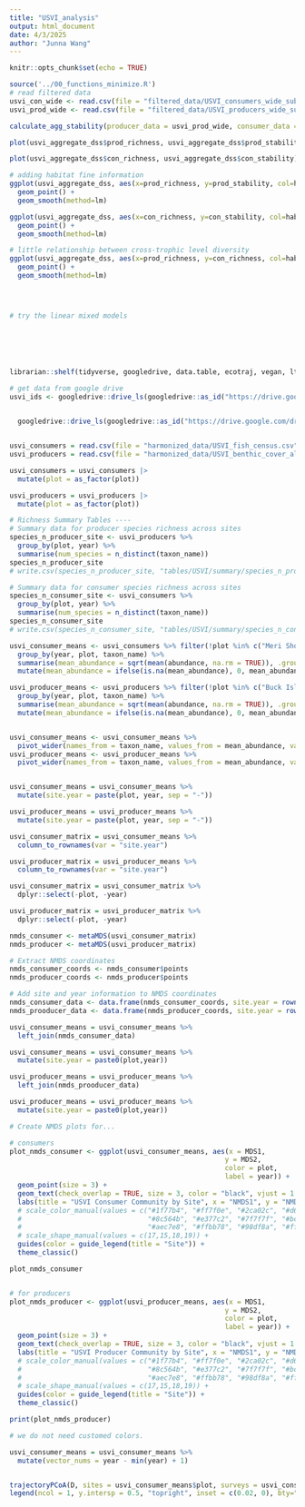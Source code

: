 ```yaml
---
title: "USVI_analysis"
output: html_document
date: 4/3/2025
author: "Junna Wang"
---
```



```r
knitr::opts_chunk$set(echo = TRUE)
```


```r
source('../00_functions_minimize.R')
# read filtered data
usvi_con_wide <- read.csv(file = "filtered_data/USVI_consumers_wide_sub.csv")
usvi_prod_wide <- read.csv(file = "filtered_data/USVI_producers_wide_sub.csv")

calculate_agg_stability(producer_data = usvi_prod_wide, consumer_data = usvi_con_wide, "usvi")

plot(usvi_aggregate_dss$prod_richness, usvi_aggregate_dss$prod_stability)

plot(usvi_aggregate_dss$con_richness, usvi_aggregate_dss$con_stability)

# adding habitat fine information
ggplot(usvi_aggregate_dss, aes(x=prod_richness, y=prod_stability, col=habitat_fine)) +
  geom_point() + 
  geom_smooth(method=lm)

ggplot(usvi_aggregate_dss, aes(x=con_richness, y=con_stability, col=habitat_fine)) +
  geom_point() + 
  geom_smooth(method=lm)

# little relationship between cross-trophic level diversity
ggplot(usvi_aggregate_dss, aes(x=prod_richness, y=con_richness, col=habitat_fine)) +
  geom_point() + 
  geom_smooth(method=lm)




# try the linear mixed models






```


```r




```




```r
librarian::shelf(tidyverse, googledrive, data.table, ecotraj, vegan, lterdatasampler, supportR, cowplot, summarytools, datacleanr)

# get data from google drive
usvi_ids <- googledrive::drive_ls(googledrive::as_id("https://drive.google.com/drive/folders/1d4uwv5Eq5u5hFw22po_7sK-_Uwisc65w")) 

  
  googledrive::drive_ls(googledrive::as_id("https://drive.google.com/drive/folders/1d4uwv5Eq5u5hFw22po_7sK-_Uwisc65w"), type="csv")


usvi_consumers = read.csv(file = "harmonized_data/USVI_fish_census.csv")
usvi_producers = read.csv(file = "harmonized_data/USVI_benthic_cover_algae.csv")

usvi_consumers = usvi_consumers |> 
  mutate(plot = as_factor(plot))

usvi_producers = usvi_producers |> 
  mutate(plot = as_factor(plot))

# Richness Summary Tables ----
# Summary data for producer species richness across sites
species_n_producer_site <- usvi_producers %>%
  group_by(plot, year) %>%
  summarise(num_species = n_distinct(taxon_name))
species_n_producer_site
# write.csv(species_n_producer_site, "tables/USVI/summary/species_n_producer_site.csv",row.names = F)

# Summary data for consumer species richness across sites
species_n_consumer_site <- usvi_consumers %>%
  group_by(plot, year) %>%
  summarise(num_species = n_distinct(taxon_name))
species_n_consumer_site
# write.csv(species_n_consumer_site, "tables/USVI/summary/species_n_consumer_site.csv",row.names = F)

```

```r
usvi_consumer_means <- usvi_consumers %>% filter(!plot %in% c("Meri Shoal", "castle", "lang Bank Red Hind FSA", "Buck Island STX Deep")) %>%
  group_by(year, plot, taxon_name) %>%
  summarise(mean_abundance = sqrt(mean(abundance, na.rm = TRUE)), .groups = "drop") %>%
  mutate(mean_abundance = ifelse(is.na(mean_abundance), 0, mean_abundance))

usvi_producer_means <- usvi_producers %>% filter(!plot %in% c("Buck Island STX Deep")) %>%
  group_by(year, plot, taxon_name) %>%
  summarise(mean_abundance = sqrt(mean(abundance, na.rm = TRUE)), .groups = "drop") %>%
  mutate(mean_abundance = ifelse(is.na(mean_abundance), 0, mean_abundance))


usvi_consumer_means <- usvi_consumer_means %>%
  pivot_wider(names_from = taxon_name, values_from = mean_abundance, values_fill = list(mean_abundance = 0))
usvi_producer_means <- usvi_producer_means %>%
  pivot_wider(names_from = taxon_name, values_from = mean_abundance, values_fill = list(mean_abundance = 0))


usvi_consumer_means = usvi_consumer_means %>% 
  mutate(site.year = paste(plot, year, sep = "-"))

usvi_producer_means = usvi_producer_means %>% 
  mutate(site.year = paste(plot, year, sep = "-"))

usvi_consumer_matrix = usvi_consumer_means %>% 
  column_to_rownames(var = "site.year")

usvi_producer_matrix = usvi_producer_means %>% 
  column_to_rownames(var = "site.year")

usvi_consumer_matrix = usvi_consumer_matrix %>%
  dplyr::select(-plot, -year)

usvi_producer_matrix = usvi_producer_matrix %>%
  dplyr::select(-plot, -year)

```


```r
nmds_consumer <- metaMDS(usvi_consumer_matrix)
nmds_producer <- metaMDS(usvi_producer_matrix)

# Extract NMDS coordinates
nmds_consumer_coords <- nmds_consumer$points
nmds_producer_coords <- nmds_producer$points

# Add site and year information to NMDS coordinates
nmds_consumer_data <- data.frame(nmds_consumer_coords, site.year = rownames(usvi_consumer_matrix))
nmds_prooducer_data <- data.frame(nmds_producer_coords, site.year = rownames(usvi_producer_matrix))

usvi_consumer_means = usvi_consumer_means %>% 
  left_join(nmds_consumer_data)

usvi_consumer_means = usvi_consumer_means %>% 
  mutate(site.year = paste0(plot,year))

usvi_producer_means = usvi_producer_means %>% 
  left_join(nmds_prooducer_data)

usvi_producer_means = usvi_producer_means %>% 
  mutate(site.year = paste0(plot,year))

# Create NMDS plots for... 

# consumers
plot_nmds_consumer <- ggplot(usvi_consumer_means, aes(x = MDS1,
                                                     y = MDS2,
                                                     color = plot,
                                                     label = year)) +
  geom_point(size = 3) +
  geom_text(check_overlap = TRUE, size = 3, color = "black", vjust = 1.5) +
  labs(title = "USVI Consumer Community by Site", x = "NMDS1", y = "NMDS2") +
  # scale_color_manual(values = c("#1f77b4", "#ff7f0e", "#2ca02c", "#d62728", "#9467bd",
  #                               "#8c564b", "#e377c2", "#7f7f7f", "#bcbd22", "#17becf",
  #                               "#aec7e8", "#ffbb78", "#98df8a", "#ff9896")) +
  # scale_shape_manual(values = c(17,15,18,19)) +
  guides(color = guide_legend(title = "Site")) +
  theme_classic()

plot_nmds_consumer


# for producers
plot_nmds_producer <- ggplot(usvi_producer_means, aes(x = MDS1,
                                                     y = MDS2,
                                                     color = plot,
                                                     label = year)) +
  geom_point(size = 3) +
  geom_text(check_overlap = TRUE, size = 3, color = "black", vjust = 1.5) +
  labs(title = "USVI Producer Community by Site", x = "NMDS1", y = "NMDS2") +
  # scale_color_manual(values = c("#1f77b4", "#ff7f0e", "#2ca02c", "#d62728", "#9467bd",
  #                               "#8c564b", "#e377c2", "#7f7f7f", "#bcbd22", "#17becf",
  #                               "#aec7e8", "#ffbb78", "#98df8a", "#ff9896", "#c5b0d5")) +
  # scale_shape_manual(values = c(17,15,18,19)) +
  guides(color = guide_legend(title = "Site")) +
  theme_classic()

print(plot_nmds_producer)

```

```r
# we do not need customed colors. 

usvi_consumer_means = usvi_consumer_means %>% 
  mutate(vector_nums = year - min(year) + 1)


trajectoryPCoA(D, sites = usvi_consumer_means$plot, surveys = usvi_consumer_means$vector_nums, lwd = 1, survey.labels = T) 
legend(ncol = 1, y.intersp = 0.5, "topright", inset = c(0.02, 0), bty="n", legend=c("1","2" ,"3", "4", "5", "6", "7", "8","9", "10", "11"),  col = c( "#1f77b4", "#ff7f0e", "#2ca02c", "#d62728", "#9467bd",
                                                                                                                                                                                                               "#8c564b", "#e377c2", "#7f7f7f", "#bcbd22", "#17becf",
                                                                                                                                                                                                               "#aec7e8", "#ffbb78", "#98df8a", "#ff9896"), lwd=2)





```



